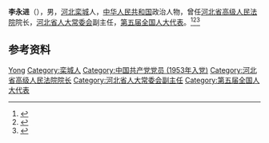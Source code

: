 '''李永进'''（{{bd|1934年|}}），男，[[河北|河北]][[栾城|栾城]]人，[[中华人民共和国|中华人民共和国]]政治人物，曾任[[河北省高级人民法院|河北省高级人民法院]]院长，[[河北省人大常委会|河北省人大常委会]]副主任，[[第五届全国人大代表|第五届全国人大代表]]。<ref>{{cite book|title=中囯人名大辞典·现任党政军领导人物卷|author=廖盖隆等编|year=1990|publisher=上海辞书出版社|location=上海|page=}}</ref><ref>{{cite book|title=中囯人名大辞典·当代人物卷|author=廖盖隆等编|year=1990|publisher=上海辞书出版社|location=上海|page=}}</ref><ref>{{Cite book|title=中华人民共和国职官志|author=何虎生, 李耀东, 向常福主编|publisher=中国社会出版社|year=2003|isbn=9787800883934|location=北京|pages=}}</ref>

== 参考资料 ==
{{reflist}}

{{中国人物小作品}}

{{Authority control}}
{{DEFAULTSORT:Li李}}
[[Category:李姓|Yong]]
[[Category:栾城人|Category:栾城人]]
[[Category:中国共产党党员_(1953年入党)|Category:中国共产党党员 (1953年入党)]]
[[Category:河北省高级人民法院院长|Category:河北省高级人民法院院长]]
[[Category:河北省人大常委会副主任|Category:河北省人大常委会副主任]]
[[Category:第五届全国人大代表|Category:第五届全国人大代表]]